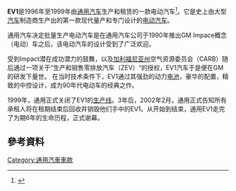 {{Multiple issues|
{{Prose|time=2020-10-20T19:53:07+00:00}}
{{Expand language|1=en|time=2020-10-20T19:53:07+00:00}}
{{Refimprove|time=2020-10-20T19:53:07+00:00}}
{{Rough translation|time=2020-10-20T19:53:07+00:00}}
}}
{{Infobox electric vehicle
| image            = EV1A014 (1) cropped.jpg
| name             = General Motors EV1
| aka              = GM EV1
| manufacturer     = [[General_Motors|General Motors]]
| production       = {{unbulleted list
  | 1996–1999 (1,117 量)
  | 1997年款: Gen I  660 辆
  | 1999年款: Gen II 457 辆
  }}
| assembly         = {{USA}}[[密歇根|密歇根]], [[兰辛|兰辛]]<br /> GM兰辛工艺中心
| predecessor      = GM Impact (原型车)
| successor        = {{unbulleted list
  | [[雪佛兰|雪佛兰]][[Spark_EV|Spark EV]]
  | [[雪佛兰|雪佛兰]][[Bolt|Bolt]]
  }}
| class            = [[电动汽车|电动汽车]] [[紧凑型轿车|紧凑型]]轿跑
| body_style       = 2 座, 2 门 [[轿跑车|轿跑]]
| layout           = [[前置前驱|前置前驱]]
| platform         =
| motor           = {{unbulleted list
  | [[三相_(电学)|三相]] [[交流电|交流电]]
  | [[异步电动机|异步电机]] 配
  | [[絕緣柵雙極晶體管|IGBT]] [[逆变器|逆变器]]
  | {{cvt|137|bhp|kW}} at 7000 rpm
  | {{convert|110|lbft|Nm|0|abbr=on}} at 0–7000 rpm
  }}
| battery          = 早期车型 16.5–18.7 kWh [[铅酸电池|铅酸电池]]<br />后期车型 26.4 kWh [[镍氢电池|镍氢电池]]
| electric_range   = {{unbulleted list
  | [[美国国家环境保护局|EPA]], 根据2019年测试标准：<ref name=leadcurrent>{{Cite web |url=https://www.fueleconomy.gov/feg/Find.do?action=sbs&id=30968 |title=存档副本 |accessdate=2020-09-21 |archive-date=2019-07-07 |archive-url=https://web.archive.org/web/20190707233439/https://fueleconomy.gov/feg/Find.do?action=sbs&id=30968 |dead-url=no }}</ref><ref name=nimhcurrent>{{Cite web |url=https://www.fueleconomy.gov/feg/Find.do?action=sbs&id=30969 |title=存档副本 |accessdate=2020-09-21 |archive-date=2019-07-07 |archive-url=https://web.archive.org/web/20190707233440/https://fueleconomy.gov/feg/Find.do?action=sbs&id=30969 |dead-url=no }}</ref>
  | <small>[[铅酸电池|铅酸电池]]: {{convert|89|km|mi|abbr=on}}</small>
  | <small>[[镍氢电池|镍氢电池]]: {{convert|169|km|mi|abbr=on}}</small>
  | [[美国国家环境保护局|EPA]], 根据1999年测试标准：<ref name=leadcurrent/><ref name=leadconvert>{{Cite web |url=https://www.fueleconomy.gov/feg/comparempg.shtml#id=30968 |title=存档副本 |accessdate=2020-09-21 |archive-date=2020-09-16 |archive-url=https://web.archive.org/web/20200916205206/https://www.fueleconomy.gov/feg/comparempg.shtml#id=30968 |dead-url=no }}</ref><ref name=nimhcurrent/><ref name=nimhconvert>{{Cite web |url=https://www.fueleconomy.gov/feg/comparempg.shtml#id=30969 |title=存档副本 |accessdate=2020-09-21 |archive-date=2020-09-16 |archive-url=https://web.archive.org/web/20200916205206/https://www.fueleconomy.gov/feg/comparempg.shtml#id=30969 |dead-url=no }}</ref>
  | <small>[[铅酸电池|铅酸电池]]: {{convert|126|km|mi|abbr=on}}</small>
  | <small>[[镍氢电池|镍氢电池]]: {{convert|228|km|mi|abbr=on}}</small>
  }}
| transmission     = 单级变速箱
| charging         = 6.6 kW [[磁感|磁感应]]充电
| wheelbase        = {{cvt|98.9|in|mm}}
| length           = {{cvt|169.7|in|mm}}<ref name="oldcarbrochures.org">{{cite web|url=http://oldcarbrochures.org/New-Btochures---November/1996-GM-EV1-Concept-Folder/1996-GM-EV1-04|title=1996 GM EV1-04|url-status=dead|archiveurl=https://web.archive.org/web/20151118115822/http://oldcarbrochures.org/New-Btochures---November/1996-GM-EV1-Concept-Folder/1996-GM-EV1-04|archivedate=2015-11-18|accessdate=2020-09-21|dead-url=no}}</ref>
| width            = {{cvt|69.5|in|mm}}<ref name="oldcarbrochures.org"/>
| height           = {{cvt|50.5|in|mm}}
| ground_clearance = 
| front_track      = {{cvt|57.9|in|mm}}
| rear_track       = {{cvt|49.0|in|mm}}
| weight           = {{unbulleted list
  | {{cvt|3086|lb|kg}}
  | <small>铅酸电池组</small>
  | {{convert|2908|lb|kg|0|abbr=on}}
  | <small>镍氢电池组</small>
  }}
| top_speed        = {{cvt|80|mph|km/h}} (computer limited)
| related          =
}}
'''EV1'''是1996年至1999年由[[通用汽车|通用汽车]]生产和租赁的一款电动汽车<ref name="CarandDriverAug09">{{cite news
|title=Driving the Future
|last=Quiroga
|first=Tony
|date=August 2009
|work=Car and Driver
|publisher=Hachette Filipacchi Media U.S., Inc.
|page=52
|accessdate=}}</ref>。它是史上由大型[[汽车|汽车]]制造商生产出的第一款现代量产和专门设计的[[电动汽车|电动汽车]]。

通用汽车决定批量生产电动汽车是在通用汽车公司于1990年推出GM Impace概念（电动）车之后，该电动汽车的设计受到了广泛欢迎。

受到Impact潜在成功潜力的鼓舞，以及[[加利福尼亚州|加利福尼亚州]]空气资源委员会（CARB）随后通过一项关于“生产和销售零排放汽车（ZEV）“的授权，EV1汽车于是便在GM的研发下量世。
在当时技术条件下，EV1通过其强劲的动力[[电池|电池]]，豪华的配置，精致的中控设计，成为90年代电动车的经典之作。

1999年，通用正式关闭了EV1的[[生产线|生产线]]。3年后，2002年2月，通用正式告知所有承租人将在租期结束后回收并销毁他们手中的EV1。从开始到结束，通用EV1走完了为期6年的生命历程，正式谢幕。

== 參考資料 ==
{{Reflist|30em}}

[[Category:通用汽車車款|Category:通用汽車車款]]